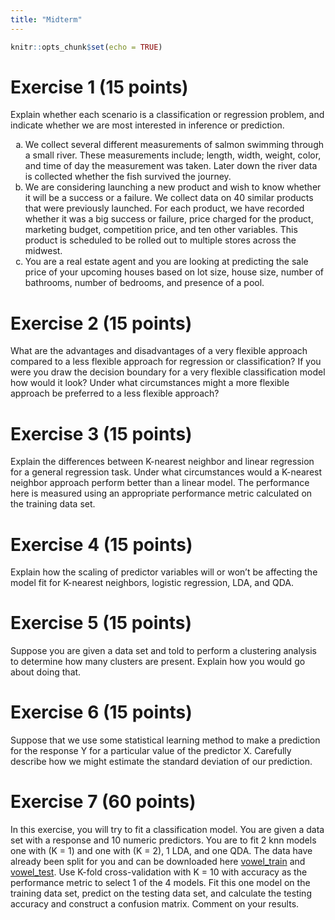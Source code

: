 ```yaml
---
title: "Midterm"
---
```


```r
knitr::opts_chunk$set(echo = TRUE)
```

# Exercise 1 (15 points)

Explain whether each scenario is a classification or regression problem, and indicate whether we are most interested in inference or prediction. 

a. We collect several different measurements of salmon swimming through a small river. These measurements include; length, width, weight, color, and time of day the measurement was taken. Later down the river data is collected whether the fish survived the journey.
a. We are considering launching a new product and wish to know whether it will be a success or a failure. We collect data on 40 similar products that were previously launched. For each product, we have recorded whether it was a big success or failure, price charged for the product, marketing budget, competition price, and ten other variables. This product is scheduled to be rolled out to multiple stores across the midwest.
a. You are a real estate agent and you are looking at predicting the sale price of your upcoming houses based on lot size, house size, number of bathrooms, number of bedrooms, and presence of a pool.  

# Exercise 2 (15 points)

What are the advantages and disadvantages of a very flexible approach compared to a less flexible approach for regression or classification? If you were you draw the decision boundary for a very flexible classification model how would it look? Under what circumstances might a more flexible approach be preferred to a less flexible approach?

# Exercise 3 (15 points)

Explain the differences between K-nearest neighbor and linear regression for a general regression task. Under what circumstances would a K-nearest neighbor approach perform better than a linear model. The performance here is measured using an appropriate performance metric calculated on the training data set. 

# Exercise 4 (15 points)

Explain how the scaling of predictor variables will or won't be affecting the model fit for K-nearest neighbors, logistic regression, LDA, and QDA.

# Exercise 5 (15 points)

Suppose you are given a data set and told to perform a clustering analysis to determine how many clusters are present. Explain how you would go about doing that.

# Exercise 6 (15 points)

Suppose that we use some statistical learning method to make a prediction for the response Y for a particular value of the predictor X. Carefully describe how we might estimate the standard deviation of our prediction.

# Exercise 7 (60 points)

In this exercise, you will try to fit a classification model. You are given a data set with a response and 10 numeric predictors. You are to fit 2 knn models one with (K = 1) and one with (K = 2), 1 LDA, and one QDA. The data have already been split for you and can be downloaded here [vowel_train](data/vowel_train.csv) and [vowel_test](data/vowel_test.csv). Use K-fold cross-validation with K = 10 with accuracy as the performance metric to select 1 of the 4 models.
Fit this one model on the training data set, predict on the testing data set, and calculate the testing accuracy and construct a confusion matrix. Comment on your results.



